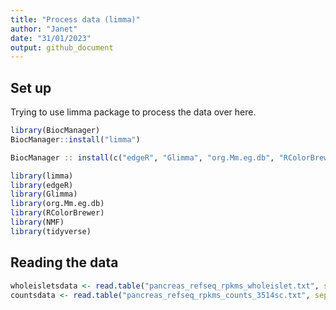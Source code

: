 ```yaml
---
title: "Process data (limma)"
author: "Janet"
date: "31/01/2023"
output: github_document
---
```

## Set up 
Trying to use limma package to process the data over here. 
```r
library(BiocManager)
BiocManager::install("limma")
```

```r
BiocManager :: install(c("edgeR", "Glimma", "org.Mm.eg.db", "RColorBrewer", "NMF", "BiasedUrn"))
```

```r
library(limma)
library(edgeR)
library(Glimma)
library(org.Mm.eg.db)
library(RColorBrewer)
library(NMF)
library(tidyverse)
```

## Reading the data

```r
wholeisletsdata <- read.table("pancreas_refseq_rpkms_wholeislet.txt", sep = "\t")
countsdata <- read.table("pancreas_refseq_rpkms_counts_3514sc.txt", sep = "\t")
```

